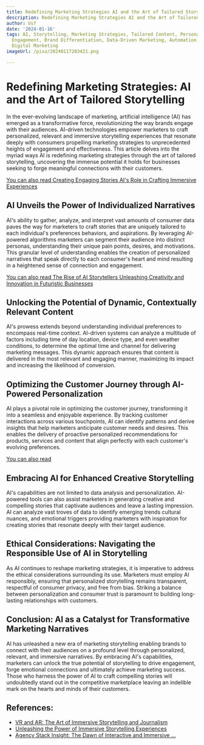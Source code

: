 ```yaml
---
title: Redefining Marketing Strategies AI and the Art of Tailored Storytelling
description: Redefining Marketing Strategies AI and the Art of Tailored Storytelling
author: Usf
date: '2024-01-16'
tags: AI, Storytelling, Marketing Strategies, Tailored Content, Personalization, Customer
  Engagement, Brand Differentiation, Data-Driven Marketing, Automation, Content Marketing,
  Digital Marketing
imageUrl: /pixa/20240117203421.png

---
```

# Redefining Marketing  Strategies: AI and the Art of Tailored Storytelling

In the ever-evolving landscape of marketing, artificial intelligence (AI) has emerged as a transformative force, revolutionizing  the way brands engage with their audiences. AI-driven technologies empower marketers to craft personalized, relevant and immersive storytelling experiences that resonate deeply with consumers propelling marketing strategies to unprecedented heights of engagement and effectiveness.  This article delves  into  the myriad ways AI is redefining marketing strategies through the art of tailored storytelling, uncovering the  immense potential it holds  for businesses  seeking  to forge meaningful  connections with their customers.

[You can also read Creating Engaging  Stories  AI's Role in Crafting Immersive Experiences](Creating%20Engaging%20Stories%20AI%27s%20Role%20in%20Crafting%20Immersive%20Experiences)


## AI Unveils the Power  of Individualized Narratives

AI's  ability to gather, analyze, and interpret vast amounts of consumer data paves the way for marketers to craft  stories that are uniquely tailored to each individual's preferences behaviors, and aspirations. By leveraging AI-powered algorithms marketers can segment their audience into distinct personas, understanding their  unique pain points, desires, and  motivations.  This granular level of understanding enables the creation of personalized narratives that speak directly to each consumer's heart and mind resulting in  a heightened  sense of connection  and engagement.

[You can also read The Rise of AI Storytellers  Unleashing Creativity and Innovation in Futuristic Businesses](The%20Rise%20of%20AI%20Storytellers%20Unleashing%20Creativity%20and%20Innovation%20in%20Futuristic%20Businesses)


## Unlocking the Potential  of Dynamic, Contextually Relevant Content

AI's prowess extends beyond understanding individual preferences to  encompass real-time context. AI-driven systems can  analyze  a multitude of factors including time of day location, device  type, and even weather conditions, to determine the optimal time and channel for  delivering marketing messages. This dynamic approach ensures that content is delivered in the most relevant and engaging  manner, maximizing its impact and increasing the likelihood of  conversion.

## Optimizing the  Customer  Journey through AI-Powered Personalization

AI plays a pivotal role in optimizing the customer journey,  transforming it into a seamless and enjoyable experience. By tracking customer interactions across various touchpoints, AI can identify patterns and derive insights that help marketers anticipate customer  needs and desires. This enables the delivery of proactive personalized recommendations for products, services and content that align  perfectly with each customer's evolving preferences.

[You can also read ]()


## Embracing AI for Enhanced Creative Storytelling

AI's capabilities are not limited to data analysis and personalization. AI-powered tools can also assist marketers in generating creative and compelling stories that captivate audiences and  leave a lasting impression. AI can analyze vast troves of data to identify  emerging trends cultural nuances, and emotional triggers providing marketers with inspiration for creating stories that resonate deeply  with their target audience.

## Ethical Considerations: Navigating the Responsible Use of AI in Storytelling

As AI continues to reshape marketing  strategies, it is imperative to address the ethical considerations surrounding its use. Marketers must employ AI responsibly, ensuring that personalized storytelling remains transparent, respectful of consumer privacy, and free  from bias. Striking a  balance between personalization and consumer trust is paramount to  building  long-lasting relationships  with customers.

## Conclusion: AI as a Catalyst for Transformative Marketing Narratives

AI has unleashed a new era of marketing storytelling enabling brands to  connect with their audiences on a profound level through personalized, relevant, and immersive  narratives. By embracing AI's capabilities, marketers can  unlock the true potential  of storytelling  to drive engagement, forge emotional  connections and ultimately achieve marketing success.  Those who harness the power of  AI to craft compelling stories will undoubtedly  stand out in the competitive marketplace  leaving an indelible  mark on the hearts  and minds of their customers.

## References:
- [VR and AR: The Art of Immersive Storytelling and Journalism](https://er.educause.edu/blogs/2018/2/vr-and-ar-the-art-of-immersive-storytelling-and-journalism)
- [Unleashing the Power of Immersive Storytelling Experiences](https://www.yellowbrick.co/blog/entertainment/unleashing-the-power-of-immersive-storytelling-experiences)
- [Agency Stack Insight: The Dawn of Interactive and Immersive ...](https://www.linkedin.com/pulse/agency-stack-insight-dawn-interactive-immersive-marketing-2ix9c?trk=organization_guest_main-feed-card_feed-article-content)

